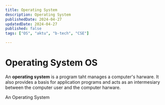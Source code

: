 ```yaml
---
title: Operating System
description: Operating System
publishedDate: 2024-04-27
updatedDate: 2024-04-27
published: false
tags: ["OS", "aktu", "b-tech", "CSE"]

---
```


# Operating System OS 

An **operating system** is a program taht manages a computer's harware. It also provides a basis for application programs and acts as an intermesiary between the computer user and the computer harware. 

<FigureMdx lightUrl="https://avatars.githubusercontent.com/u/138247815?v=4" desc="this Figure is as trial basis" darkUrl=" "/>

An Operating System 